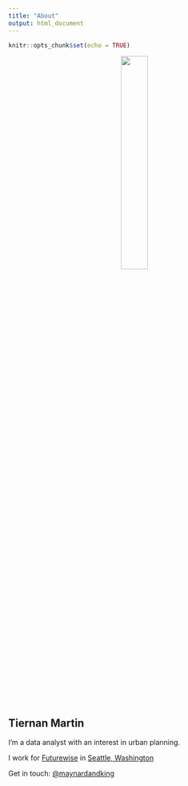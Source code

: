 ```yaml
---
title: "About"
output: html_document
---
```


```r
knitr::opts_chunk$set(echo = TRUE)
```

<p align="center">
![](/page/about_files/headshot2015-red-circle-optimized){width=33%}
</p>

## Tiernan Martin

I'm a data analyst with an interest in urban planning. 

I work for [Futurewise](http://futurewise.org/) in [<i class="fa fa-map-marker"></i> Seattle, Washington](https://goo.gl/maps/djjtTaLfLj52)

Get in touch: [\@maynardandking](https://twitter.com/maynardandking)

